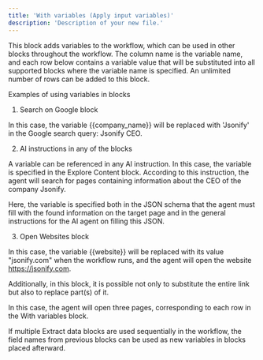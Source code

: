 ```yaml
---
title: 'With variables (Apply input variables)'
description: 'Description of your new file.'
---
```


This block adds variables to the workflow, which can be used in other blocks throughout the workflow. The column name is the variable name, and each row below contains a variable value that will be substituted into all supported blocks where the variable name is specified. An unlimited number of rows can be added to this block.

Examples of using variables in blocks

1. Search on Google block

In this case, the variable {{company_name}} will be replaced with 'Jsonify' in the Google search query: Jsonify CEO.

2. AI instructions in any of the blocks

A variable can be referenced in any AI instruction. In this case, the variable is specified in the Explore Content block. According to this instruction, the agent will search for pages containing information about the CEO of the company Jsonify.

Here, the variable is specified both in the JSON schema that the agent must fill with the found information on the target page and in the general instructions for the AI agent on filling this JSON.

3. Open Websites block

In this case, the variable {{website}} will be replaced with its value "jsonify.com" when the workflow runs, and the agent will open the website https://jsonify.com.

Additionally, in this block, it is possible not only to substitute the entire link but also to replace part(s) of it.

In this case, the agent will open three pages, corresponding to each row in the With variables block.

If multiple Extract data blocks are used sequentially in the workflow, the field names from previous blocks can be used as new variables in blocks placed afterward.